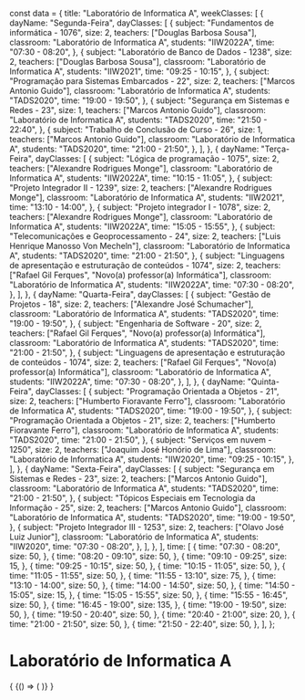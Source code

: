 const data = {
  title: "Laboratório de Informatica A",
  weekClasses: [
    {
      dayName: "Segunda-Feira",
      dayClasses: [
        {
          subject: "Fundamentos de informática - 1076",
          size: 2,
          teachers: ["Douglas Barbosa Sousa"],
          classroom: "Laboratório de Informatica A",
          students: "IIW2022A",
          time: "07:30 - 08:20",
        },
        {
          subject: "Laboratório de Banco de Dados - 1238",
          size: 2,
          teachers: ["Douglas Barbosa Sousa"],
          classroom: "Laboratório de Informatica A",
          students: "IIW2021",
          time: "09:25 - 10:15",
        },
        {
          subject: "Programação para Sistemas Embarcados - 22",
          size: 2,
          teachers: ["Marcos Antonio Guido"],
          classroom: "Laboratório de Informatica A",
          students: "TADS2020",
          time: "19:00 - 19:50",
        },
        {
          subject: "Segurança em Sistemas e Redes - 23",
          size: 1,
          teachers: ["Marcos Antonio Guido"],
          classroom: "Laboratório de Informatica A",
          students: "TADS2020",
          time: "21:50 - 22:40",
        },
        {
          subject: "Trabalho de Conclusão de Curso - 26",
          size: 1,
          teachers: ["Marcos Antonio Guido"],
          classroom: "Laboratório de Informatica A",
          students: "TADS2020",
          time: "21:00 - 21:50",
        },
      ],
    },
    {
      dayName: "Terça-Feira",
      dayClasses: [
        {
          subject: "Lógica de programação - 1075",
          size: 2,
          teachers: ["Alexandre Rodrigues Monge"],
          classroom: "Laboratório de Informatica A",
          students: "IIW2022A",
          time: "10:15 - 11:05",
        },
        {
          subject: "Projeto Integrador II - 1239",
          size: 2,
          teachers: ["Alexandre Rodrigues Monge"],
          classroom: "Laboratório de Informatica A",
          students: "IIW2021",
          time: "13:10 - 14:00",
        },
        {
          subject: "Projeto integrador I - 1078",
          size: 2,
          teachers: ["Alexandre Rodrigues Monge"],
          classroom: "Laboratório de Informatica A",
          students: "IIW2022A",
          time: "15:05 - 15:55",
        },
        {
          subject: "Telecomunicações e Geoprocessamento - 24",
          size: 2,
          teachers: ["Luis Henrique Manosso Von Mecheln"],
          classroom: "Laboratório de Informatica A",
          students: "TADS2020",
          time: "21:00 - 21:50",
        },
        {
          subject:
            "Linguagens de apresentação e estruturação de conteúdos - 1074",
          size: 2,
          teachers: ["Rafael Gil Ferques", "Novo(a) professor(a) Informática"],
          classroom: "Laboratório de Informatica A",
          students: "IIW2022A",
          time: "07:30 - 08:20",
        },
      ],
    },
    {
      dayName: "Quarta-Feira",
      dayClasses: [
        {
          subject: "Gestão de Projetos - 18",
          size: 2,
          teachers: ["Alexandre José Schumacher"],
          classroom: "Laboratório de Informatica A",
          students: "TADS2020",
          time: "19:00 - 19:50",
        },
        {
          subject: "Engenharia de Software - 20",
          size: 2,
          teachers: ["Rafael Gil Ferques", "Novo(a) professor(a) Informática"],
          classroom: "Laboratório de Informatica A",
          students: "TADS2020",
          time: "21:00 - 21:50",
        },
        {
          subject:
            "Linguagens de apresentação e estruturação de conteúdos - 1074",
          size: 2,
          teachers: ["Rafael Gil Ferques", "Novo(a) professor(a) Informática"],
          classroom: "Laboratório de Informatica A",
          students: "IIW2022A",
          time: "07:30 - 08:20",
        },
      ],
    },
    {
      dayName: "Quinta-Feira",
      dayClasses: [
        {
          subject: "Programação Orientada a Objetos - 21",
          size: 2,
          teachers: ["Humberto Fioravante Ferro"],
          classroom: "Laboratório de Informatica A",
          students: "TADS2020",
          time: "19:00 - 19:50",
        },
        {
          subject: "Programação Orientada a Objetos - 21",
          size: 2,
          teachers: ["Humberto Fioravante Ferro"],
          classroom: "Laboratório de Informatica A",
          students: "TADS2020",
          time: "21:00 - 21:50",
        },
        {
          subject: "Serviços em nuvem - 1250",
          size: 2,
          teachers: ["Joaquim José Honório de Lima"],
          classroom: "Laboratório de Informatica A",
          students: "IIW2020",
          time: "09:25 - 10:15",
        },
      ],
    },
    {
      dayName: "Sexta-Feira",
      dayClasses: [
        {
          subject: "Segurança em Sistemas e Redes - 23",
          size: 2,
          teachers: ["Marcos Antonio Guido"],
          classroom: "Laboratório de Informatica A",
          students: "TADS2020",
          time: "21:00 - 21:50",
        },
        {
          subject: "Tópicos Especiais em Tecnologia da Informação - 25",
          size: 2,
          teachers: ["Marcos Antonio Guido"],
          classroom: "Laboratório de Informatica A",
          students: "TADS2020",
          time: "19:00 - 19:50",
        },
        {
          subject: "Projeto Integrador III - 1253",
          size: 2,
          teachers: ["Olavo José Luiz Junior"],
          classroom: "Laboratório de Informatica A",
          students: "IIW2020",
          time: "07:30 - 08:20",
        },
      ],
    },
  ],
  time: [
    {
      time: "07:30 - 08:20",
      size: 50,
    },
    {
      time: "08:20 - 09:10",
      size: 50,
    },
    {
      time: "09:10 - 09:25",
      size: 15,
    },
    {
      time: "09:25 - 10:15",
      size: 50,
    },
    {
      time: "10:15 - 11:05",
      size: 50,
    },
    {
      time: "11:05 - 11:55",
      size: 50,
    },
    {
      time: "11:55 - 13:10",
      size: 75,
    },
    {
      time: "13:10 - 14:00",
      size: 50,
    },
    {
      time: "14:00 - 14:50",
      size: 50,
    },
    {
      time: "14:50 - 15:05",
      size: 15,
    },
    {
      time: "15:05 - 15:55",
      size: 50,
    },
    {
      time: "15:55 - 16:45",
      size: 50,
    },
    {
      time: "16:45 - 19:00",
      size: 135,
    },
    {
      time: "19:00 - 19:50",
      size: 50,
    },
    {
      time: "19:50 - 20:40",
      size: 50,
    },
    {
      time: "20:40 - 21:00",
      size: 20,
    },
    {
      time: "21:00 - 21:50",
      size: 50,
    },
    {
      time: "21:50 - 22:40",
      size: 50,
    },
  ],
};

# Laboratório de Informatica A

<div>
  {
    <BrowserOnly>
      {() => (
        <Grid
          title={data.title}
          weekClasses={data.weekClasses}
          time={data.time}
        />
      )}
    </BrowserOnly>
  }
</div>
